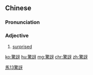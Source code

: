 {{also|惊讶}}
==Chinese==
{{zh-forms|s=惊讶}}

===Pronunciation===
{{zh-pron
|m=jīngyà
|c=ging1 ngaa6
|cat=a
}}

===Adjective===
{{zh-adj}}

# [[surprised]]

[[Category:zh:Emotions|馬13驚訝]]

[[ko:驚訝]]
[[hu:驚訝]]
[[mg:驚訝]]
[[chr:驚訝]]
[[zh:驚訝]]